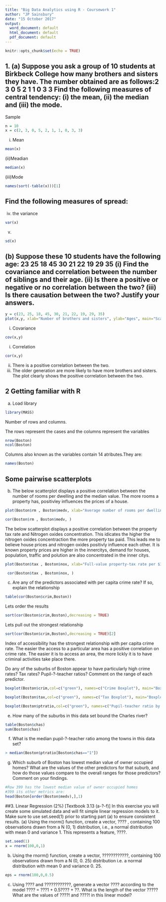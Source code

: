 ```yaml
---
title: "Big Data Analytics using R - Coursework 1"
author: "JP Sainsbury"
date: "15 October 2017"
output:
  word_document: default
  html_document: default
  pdf_document: default
---
```


```r
knitr::opts_chunk$set(echo = TRUE)
```

## 1. (a) Suppose you ask a group of 10 students at Birkbeck College how many brothers and sisters	they have.	The number obtained are as follows:2 3 0 5 2 1 1 0 3 3 Find the following measures of central	tendency:	 (i) the mean,	(ii) the median	and	(iii) the	mode. 

Sample
```r
n = 10
x = c(2, 3, 0, 5, 2, 1, 1, 0, 3, 3)
```

(i) Mean
```r
mean(x)
```
 (ii)Meadian
```r
median(x)
```
 (iii)Mode
```r
names(sort(-table(x)))[1]
```

## Find the following measures of spread:
(iv) the variance
```r
var(x)
```
(v)
```r
sd(x)
```
##  (b) Suppose these 10 students	have the following age: 23 25 18 45 30 21 22 19 29 35	    (i) Find the covariance and correlation between the number of	 siblings	 and their age.	   (ii) Is there a positive or negative or no correlation between the two?	   (iii) Is there causation between the two?	   Justify your answers.	

```r
y = c(23, 25, 18, 45, 30, 21, 22, 19, 29, 35)
plot(x,y, xlab="Number of brothers and sisters", ylab="Ages", main="Scatter Plot of Number of siblings vesus age")
```

(i) Covariance 

```r
cov(x,y)
```


(i) Correlation
```r
cor(x,y)
```
(ii)
There is a positive correlation between the two.
(iii)
The older generation are more likely to have more brothers and sisters. The plot clearly shows the positive correlation between the two.

## 2 Getting familiar with R

(a) Load library
```r
library(MASS)

```
Number of rows and columns.

The rows represent the cases and the columns represent the variables

```r
nrow(Boston)
ncol(Boston)
```
Columns also known as the variables contain 14 atributes.They are:
```r
names(Boston)
```

## Some pairwise scatterplots 
(b)
The below scatterplot displays a positive correlation between the number of rooms per dwelling and the median value. The more rooms a property has, positivley influences the prices of a house.

```r
plot(Boston$rm , Boston$medv, xlab="Average number of rooms per dwelling", ylab="median value of owner-occupied homes in $1000s", main = "Rooms vs Median Value")

cor(Boston$rm , Boston$medv, )
```

The below scatterplot displays a positive correlation between the property tax rate and Nitrogen oxides concentration. This idicates the higher the nitrogen oxides concentraction the more property tax paid. This leads me to believe house prices and nitrogen oxides positivly influence each other. It is known property prices are higher in the innercitys, demand for houses, population, traffic and polution are also concentrated in the inner citys.

```r
plot(Boston$tax , Boston$nox, xlab="Full-value property-tax rate per $10,000", ylab="Nitrogen oxides concentration (parts per 10 million)" )

 cor(Boston$tax , Boston$nox, )
```
(c) Are any of the predictors associated with per capita crime rate? If so, explain the relationship

```r
table(cor(Boston$crim,Boston))
```

Lets order the results

```r
sort(cor(Boston$crim,Boston),decreasing = TRUE)
```

Lets pull out the strongest relationship

```r
sort(cor(Boston$crim,Boston),decreasing = TRUE)[2]
```

Index of accessibility has the strongest relationship with per capita crime rate. The easier the access to a particular area has a positive correlation on crime rate. The easier it is to access an area, the more lickly it is to have criminal activities take place there.

Do
any
of
the
suburbs
of
Boston
appear
to
have
particularly
high
crime
rates?
Tax
rates?
Pupil-?-teacher
ratios?
Comment
on
the
range
of
each
predictor.

```r
boxplot(Boston$crim,col=c("green"), names=c("Crime Boxplot"), main="Boxplot for crime rates")
```

```r
boxplot(Boston$tax,col=c("green"), names=c("Tax Boxplot"), main="Boxplot for tax rates")
```

```r
boxplot(Boston$ptratio,col=c("green"), names=c("Pupil-teacher ratio by town"), main="Boxplot for Pupil-teacher ratio by town")
```

(e) How
many
of
the
suburbs
in
this
data
set
bound
the
Charles
river?

```r
table(Boston$chas)
sum(Boston$chas)
```

(f) What is the median pupil-?-teacher ratio among the towns in this data set?

```r
> median(Boston$ptratio[Boston$chas=="1"])
```

(g) Which suburb of Boston has lowest median value of owner occupied homes? What are the values of the other predictors for that suburb, and how do those values compare to the overall ranges for those predictors? Comment on your findings.

```r
#Row 399 has the lowest median value of owner occupied homes
#399 its other metrics are:
head(Boston[order(Boston$medv),],1)
```


##3. Linear Regression (2%) [Textbook 3.13 (a-?-f)] In this exercise you will create some simulated data and will fit simple linear regression models to it. Make sure to use set.seed(1) prior to starting part (a) to ensure consistent results. (a) Using the rnorm() function, create a vector, ???? , containing 100 observations drawn from a N (0, 1) distribution, i.e., a normal distribution with mean 0 and variance 1. This represents a feature, ????.

```r
set.seed(1)
x = rnorm(100,0,1)
```

(b) Using the rnorm() function, create a vector, ????????????, containing 100 observations drawn from a N (0, 0. 25) distribution i.e. a normal distribution with mean 0 and variance 0. 25.

```r
eps = rnorm(100,0,0.5)
```

(c) Using ???? and ????????????, generate a vector ???? according to the model ???? = ???1 + 0.5???? + ??. What is the length of the vector ????? What are the values of ????! and ????! in this linear model?

